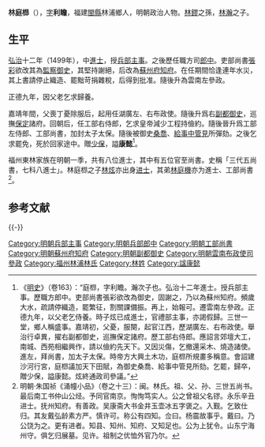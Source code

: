 '''林庭㭿'''（{{bd|？||？||catIdx=L林}}），[[表字|字]]'''利瞻'''，福建[[閩縣|閩縣]]林浦鄉人，明朝政治人物。[[林鏐|林鏐]]之孫，[[林瀚_(成化進士)|林瀚]]之子。

== 生平 ==
[[弘治|弘治]]十二年（1499年），中[[進士|進士]]，授[[兵部|兵部]][[主事|主事]]。之後歷任職方司[[郎中|郎中]]。吏部尚書[[張彩|張彩]]欲改其為[[監察御史|監察御史]]，其堅持謝絕，后改為[[蘇州府|蘇州府]][[知府|知府]]。在任期間恰逢連年水災，其上書請停止織造、罷黜苛捐雜稅，后得到批准。隨後升為雲南左參政。

正德九年，因父老乞求歸養。

嘉靖年間，父喪丁憂除服后，起用任湖廣左、右布政使。隨後升爲右[[副都御史|副都御史]]，巡撫[[保定|保定]]諸府。回朝后，任工部右侍郎，乞求皇帝減少工程持儉約。隨後晉升爲工部左侍郎、工部尚書，加封太子太保。隨後被御史[[桑喬|桑喬]]、[[給事中|給事中]][[管見|管見]]所彈劾。之後乞求罷免，死於回家途中。贈[[少保|少保]]，謚'''康懿'''<ref>《[[明史|明史]]》（卷163）：“庭㭿，字利瞻。瀚次子也。弘治十二年進士。授兵部主事。歷職方郎中。吏部尚書張彩欲改為御史，固謝之，乃以為蘇州知府。頻歲大水，疏請停織造，罷繁征，割關課備振。再上，始報可。遷雲南左參政。正德九年，以父老乞侍養。時子炫已成進士，官禮部主事，亦謁假歸。三世一堂，鄉人稱盛事。嘉靖初，父憂，服闋，起官江西，歷湖廣左、右布政使。舉治行卓異，擢右副都御史，巡撫保定諸府。歷工部右侍郎。應詔言郊壇大工，南城、西苑相繼興作，請以儉約先天下。又因災傷，乞撤還采木、燒造諸使。進左，拜尚書，加太子太保。時帝方大興土木功，庭㭿所規畫多稱意。會詔建沙河行宮，庭㭿議加天下田賦，為御史桑喬、給事中管見所劾。乞罷，歸卒，贈少保，謚康懿。炫終通政司參議。”</ref>。

福州東林家族在明朝一季，共有八位進士，其中有五位官至尚書。史稱「三代五尚書，七科八進士」。林庭㭿之子[[林炫|林炫]]亦出身[[进士|进士]]，其弟[[林庭機|林庭機]]亦为進士、工部尚書<ref>明朝·朱国祯《涌幢小品》（卷之十三）：闽。林氏。祖、父、孙、三世五尚书。最后南工书仲山公烃。予同官南京。恂恂笃实人。公之曾祖父名镠。永乐辛丑进士。抚州知府。有善政。吴康斋大书金井玉壶冰五字褒之。入觐。乞致仕归。其友戴弘龄素方严。慎许可。称公有四知。佥曰。杨震故事乎。戴曰。乃公饶为之。更有进者。知县、知州、知府、又知足也。公为上犹令。山东宁海州守。俱乞归展墓。见许。祖制之优恤外官乃尔。</ref>。

==参考文献==
{{wikisource|明史/卷163}}
{{Reflist}}

{{-}}
{{start box}}
{{s-off}}
{{succession box|[[秦金|秦金]]|[[甘為霖|甘為霖]]|[[明朝工部尚書|明朝工部尚書]]|1535年-1537年}}
{{end box}}
{{弘治十二年己未科殿試金榜}}
{{林鏐家族}}
{{DEFAULTSORT:Lin林}}
[[Category:明朝兵部主事|Category:明朝兵部主事]]
[[Category:明朝兵部郎中|Category:明朝兵部郎中]]
[[Category:明朝工部尚書|Category:明朝工部尚書]]
[[Category:明朝蘇州府知府|Category:明朝蘇州府知府]]
[[Category:明朝副都御史|Category:明朝副都御史]]
[[Category:明朝雲南布政使司參政|Category:明朝雲南布政使司參政]]
[[Category:福州林浦林氏|Category:福州林浦林氏]]
[[Category:林姓|Category:林姓]]
[[Category:諡康懿|Category:諡康懿]]